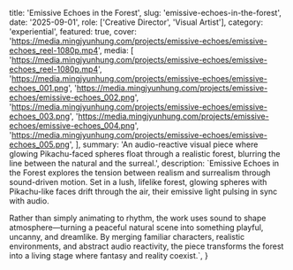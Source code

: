   title: 'Emissive Echoes in the Forest',
  slug: 'emissive-echoes-in-the-forest',
  date: '2025-09-01',
  role: ['Creative Director', 'Visual Artist'],
  category: 'experiential',
  featured: true,
  cover: 'https://media.mingjyunhung.com/projects/emissive-echoes/emissive-echoes_reel-1080p.mp4',
  media: [
    'https://media.mingjyunhung.com/projects/emissive-echoes/emissive-echoes_reel-1080p.mp4',
    'https://media.mingjyunhung.com/projects/emissive-echoes/emissive-echoes_001.png',
    'https://media.mingjyunhung.com/projects/emissive-echoes/emissive-echoes_002.png',
    'https://media.mingjyunhung.com/projects/emissive-echoes/emissive-echoes_003.png',
    'https://media.mingjyunhung.com/projects/emissive-echoes/emissive-echoes_004.png',
    'https://media.mingjyunhung.com/projects/emissive-echoes/emissive-echoes_005.png',
  ],
  summary:
    'An audio-reactive visual piece where glowing Pikachu-faced spheres float through a realistic forest, blurring the line between the natural and the surreal.',
  description: `Emissive Echoes in the Forest explores the tension between realism and surrealism through sound-driven motion. Set in a lush, lifelike forest, glowing spheres with Pikachu-like faces drift through the air, their emissive light pulsing in sync with audio.
  
  Rather than simply animating to rhythm, the work uses sound to shape atmosphere—turning a peaceful natural scene into something playful, uncanny, and dreamlike. By merging familiar characters, realistic environments, and abstract audio reactivity, the piece transforms the forest into a living stage where fantasy and reality coexist.`,
}
